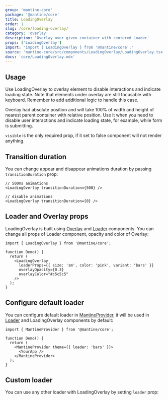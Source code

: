 ```yaml
---
group: 'mantine-core'
package: '@mantine/core'
title: LoadingOverlay
order: 1
slug: /core/loading-overlay/
category: 'overlay'
description: 'Overlay over given container with centered Loader'
props: ['LoadingOverlay']
import: "import { LoadingOverlay } from '@mantine/core';"
source: 'mantine-core/src/components/LoadingOverlay/LoadingOverlay.tsx'
docs: 'core/LoadingOverlay.mdx'
---
```



## Usage

Use LoadingOverlay to overlay element to disable interactions and indicate loading state.
Note that elements under overlay are still focusable with keyboard. Remember to add additional logic to handle this case.

Overlay had absolute position and will take 100% of width and height of nearest parent container with relative position.
Use it when you need to disable user interactions and indicate loading state, for example, while form is submitting.

`visible` is the only required prop, if it set to false component will not render anything.

<Demo data={LoadingOverlayDemos.usage} />

## Transition duration

You can change appear and disappear animations duration by passing `transitionDuration` prop:

```tsx
// 500ms animations
<LoadingOverlay transitionDuration={500} />

// disable animations
<LoadingOverlay transitionDuration={0} />
```

## Loader and Overlay props

LoadingOverlay is built using [Overlay](/core/overlay/) and [Loader](/core/loader/) components.
You can change all props of Loader component, opacity and color of Overlay:

```tsx
import { LoadingOverlay } from '@mantine/core';

function Demo() {
  return (
    <LoadingOverlay
      loaderProps={{ size: 'sm', color: 'pink', variant: 'bars' }}
      overlayOpacity={0.3}
      overlayColor="#c5c5c5"
    />
  );
}
```

## Configure default loader

You can configure default loader in [MantineProvider](/theming/mantine-provider/),
it will be used in [Loader](/core/loader/) and LoadingOverlay components by default:

```tsx
import { MantineProvider } from '@mantine/core';

function Demo() {
  return (
    <MantineProvider theme={{ loader: 'bars' }}>
      <YourApp />
    </MantineProvider>
  );
}
```

## Custom loader

You can use any other loader with LoadingOverlay by setting `loader` prop:

<Demo data={LoadingOverlayDemos.loader} />
